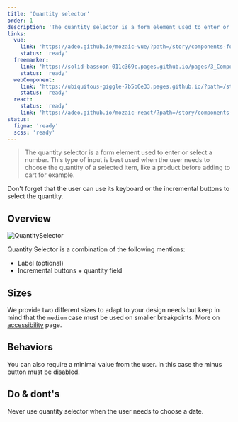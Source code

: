 ```yaml
---
title: 'Quantity selector'
order: 1
description: 'The quantity selector is a form element used to enter or select a number. This type of input is best used when the user needs to choose the quantity of a selected item, like a product before adding to cart for example'
links:
  vue:
    link: 'https://adeo.github.io/mozaic-vue/?path=/story/components-form-mquantityselector'
    status: 'ready'
  freemarker:
    link: 'https://solid-bassoon-011c369c.pages.github.io/pages/3_Components/form/quantity-selector/'
    status: 'ready'
  webComponent:
    link: 'https://ubiquitous-giggle-7b5b6e33.pages.github.io/?path=/story/components-quantityselector'
    status: 'ready'
  react:
    status: 'ready'
    link: 'https://adeo.github.io/mozaic-react/?path=/story/components-quantityselector'
status:
  figma: 'ready'
  scss: 'ready'
---
```


> The quantity selector is a form element used to enter or select a number. This type of input is best used when the user needs to choose the quantity of a selected item, like a product before adding to cart for example.

<Preview path="medium-input" nude />

<Highlight theme="tips">

Don't forget that the user can use its keyboard or the incremental buttons to select the quantity.

</Highlight>

## Overview

![QuantitySelector](QtySelector-Overview.png)

Quantity Selector is a combination of the following mentions:

- Label (optional)
- Incremental buttons + quantity field

## Sizes

We provide two different sizes to adapt to your design needs but keep in mind that the `medium` case must be used on smaller breakpoints. More on [accessibility](Components/Form/QuantitySelector/accessibility/) page.

<Preview path="basic" nude />

## Behaviors

You can also require a minimal value from the user. In this case the minus button must be disabled.

<Preview path="minimal" nude />

## Do & dont's

<HintItem dont>
  Never use quantity selector when the user needs to choose a date.
</HintItem>
